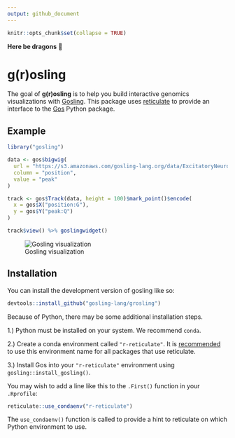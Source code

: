 ```yaml
---
output: github_document
---
```


<!-- README.md is generated from README.Rmd. Please edit that file -->

```r
knitr::opts_chunk$set(collapse = TRUE)
```

**Here be dragons** 🐉

# g(r)osling

<!-- badges: start -->
<!-- badges: end -->

The goal of **g(r)osling** is to help you build interactive genomics visualizations with 
[Gosling](https://github.com/gosling-lang/gosling.js). This package uses 
[reticulate](https://rstudio.github.io/reticulate/) to provide an interface
to the [Gos](https://github.com/gosling-lang/gos) Python package.


## Example

```r
library("gosling")

data <- gos$bigwig(
  url = "https://s3.amazonaws.com/gosling-lang.org/data/ExcitatoryNeurons-insertions_bin100_RIPnorm.bw",
  column = "position",
  value = "peak"
)

track <- gos$Track(data, height = 100)$mark_point()$encode(
  x = gos$X("position:G"),
  y = gos$Y("peak:Q")
)

track$view() %>% goslingwidget()
```

![Gosling visualization](https://user-images.githubusercontent.com/24403730/180341226-a9ac36b4-47cb-40d8-bfd2-a2e6f18c153f.png)

## Installation

You can install the development version of gosling like so:

``` r
devtools::install_github("gosling-lang/grosling") 
```

Because of Python, there may be some additional installation steps.

1.) Python must be installed on your system. We recommend `conda`.

2.) Create a conda environment called `"r-reticulate"`. It is [recommended](https://rstudio.github.io/reticulate/articles/python_packages.html) 
to use this environment name for all packages that use reticulate. 

3.) Install Gos into your `"r-reticulate"` environment using `gosling::install_gosling()`.

You may wish to add a line like this to the `.First()` function in your `.Rprofile`:

```r
reticulate::use_condaenv("r-reticulate")
```

The `use_condaenv()` function is called to provide a hint to reticulate on which Python environment to use.
